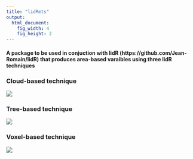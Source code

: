 ```yaml
---
title: "lidRmts"
output: 
  html_document: 
    fig_width: 4
    fig_height: 2
---
```


#### A package to be used in conjuction with lidR (https://github.com/Jean-Romain/lidR) that produces area-based varaibles using three lidR techniques

### Cloud-based technique

![](viz/cloud.gif)


### Tree-based technique

![](viz/tree.gif)

### Voxel-based technique


![](viz/voxel.gif)



